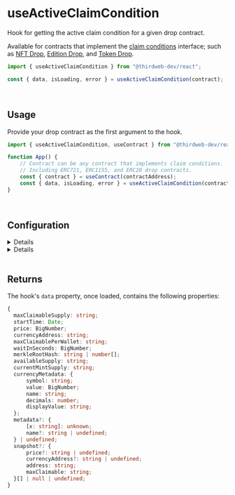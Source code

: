 
<ClaimConditionsBreadcrumb
	name="useActiveClaimCondition"
	slug="useActiveClaimCondition"
/>

<br />

# useActiveClaimCondition

Hook for getting the active claim condition for a given drop contract.

Available for contracts that implement the [claim conditions](/solidity/extensions/erc721claimconditions)
interface; such as [NFT Drop](https://thirdweb.com/thirdweb.eth/DropERC721), [Edition Drop](https://thirdweb.com/thirdweb.eth/DropERC1155),
and [Token Drop](https://thirdweb.com/thirdweb.eth/DropERC20).

```jsx
import { useActiveClaimCondition } from "@thirdweb-dev/react";

const { data, isLoading, error } = useActiveClaimCondition(contract);
```

<br />

## Usage

Provide your drop contract as the first argument to the hook.

```jsx
import { useActiveClaimCondition, useContract } from "@thirdweb-dev/react";

function App() {
	// Contract can be any contract that implements claim conditions.
	// Including ERC721, ERC1155, and ERC20 drop contracts.
	const { contract } = useContract(contractAddress);
	const { data, isLoading, error } = useActiveClaimCondition(contract);
}
```

<br />

## Configuration

<Details summary="tokenId" id="tokenId" tags={["ERC1155 only"]}>

When using the hook with ERC1155 contracts such as the [Edition Drop](https://thirdweb.com/thirdweb.eth/DropERC1155),
pass the `tokenId` as the second parameter; as each token can have unique claim conditions.

Pass `undefined`, or leave this field out if you are using ERC721 or ERC20 drop contracts.

```jsx
import { useActiveClaimCondition, useContract } from "@thirdweb-dev/react";

// Your smart contract address
const contractAddress = "{{contract_address}}";

function App() {
	const { contract } = useContract(contractAddress);

	// "data" now includes a "snapshot" property that contains the allowlist.
	const { data, isLoading, error } = useActiveClaimCondition(
		contract,
		0, // Token ID required for ERC1155 contracts here.
	);
}
```

</Details>

<Details summary="withAllowlist" id="withAllowlist" tags={["Optional"]}>

By default, the hook will not include the allowlist or "snapshot" in the returned data.

To include the allowlist in the returned data, set the `withAllowlist` option to `true`.

This will add a `snapshot` property to the returned data, which contains the allowlist in an array.

```jsx
import { useActiveClaimCondition, useContract } from "@thirdweb-dev/react";

// Your smart contract address
const contractAddress = "{{contract_address}}";

function App() {
	const { contract } = useContract(contractAddress);

	// "data" now includes a "snapshot" property that contains the allowlist.
	const { data, isLoading, error } = useActiveClaimCondition(
		contract,
		undefined, // Token ID required for ERC1155 contracts here.
		// highlight-start
		{
			withAllowlist: true,
		},
		// highlight-end
	);
}
```

</Details>

<br />

## Returns

The hook's `data` property, once loaded, contains the following properties:

```ts
{
  maxClaimableSupply: string;
  startTime: Date;
  price: BigNumber;
  currencyAddress: string;
  maxClaimablePerWallet: string;
  waitInSeconds: BigNumber;
  merkleRootHash: string | number[];
  availableSupply: string;
  currentMintSupply: string;
  currencyMetadata: {
      symbol: string;
      value: BigNumber;
      name: string;
      decimals: number;
      displayValue: string;
  };
  metadata?: {
      [x: string]: unknown;
      name?: string | undefined;
  } | undefined;
  snapshot?: {
      price?: string | undefined;
      currencyAddress?: string | undefined;
      address: string;
      maxClaimable: string;
  }[] | null | undefined;
}
```
